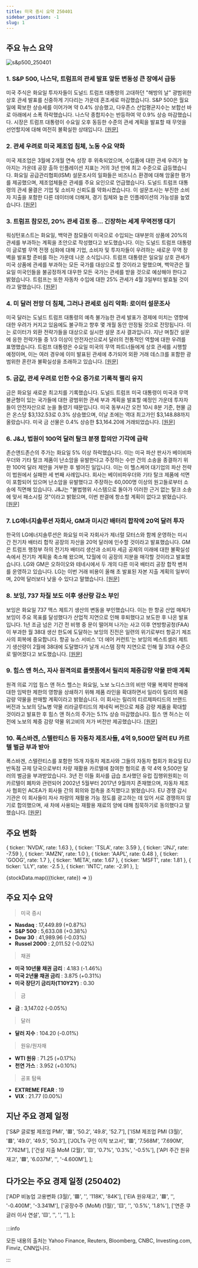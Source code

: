 ```yaml
---
title: 미국 증시 요약 250401
sidebar_position: -1
slug: 1
---
```


## 주요 뉴스 요약

![s&p500_250401](/map/250401.png)

### 1. **S&P 500, 나스닥, 트럼프의 관세 발표 앞둔 변동성 큰 장에서 급등**

미국 주식은 화요일 투자자들이 도널드 트럼프 대통령의 고대하던 "해방의 날" 광범위한 상호 관세 발표를 신중하게 기다리는 가운데 혼조세로 마감했습니다. S&P 500은 월요일에 확보한 상승세를 이어가며 약 0.4% 상승했고, 다우존스 산업평균지수는 보합선 바로 아래에서 소폭 하락했습니다. 나스닥 종합지수는 반등하여 약 0.9% 상승 마감했습니다. 시장은 트럼프 대통령이 수요일 오후 동등한 수준의 관세 계획을 발표할 때 무엇을 선언할지에 대해 여전히 불확실한 상태입니다. [[원문]](https://finance.yahoo.com/news/live/stock-market-today-sp-500-nasdaq-jump-in-volatile-session-ahead-of-trumps-tariff-reveal-200053391.html)

### 2. **관세 우려로 미국 제조업 침체, 노동 수요 약화**

미국 제조업은 3월에 2개월 연속 성장 후 위축되었으며, 수입품에 대한 관세 우려가 높아지는 가운데 공장 출하 인플레이션 지표는 거의 3년 만에 최고 수준으로 급등했습니다. 화요일 공급관리협회(ISM) 설문조사의 일화들은 비즈니스 환경에 대해 암울한 평가를 제공했으며, 제조업체들은 관세를 주요 요인으로 언급했습니다. 도널드 트럼프 대통령의 관세 물결은 기업 및 소비자 신뢰도를 약화시켰습니다. 이 설문조사는 부진한 소비자 지출을 포함한 다른 데이터에 더해져, 경기 침체와 높은 인플레이션의 가능성을 높였습니다. [[원문]](https://www.reuters.com/markets/us/us-manufacturing-slips-back-into-contraction-tariffs-angst-mounts-2025-04-01/)

### 3. **트럼프 참모진, 20% 관세 검토 중... 긴장하는 세계 무역전쟁 대기**

워싱턴포스트는 화요일, 백악관 참모들이 미국으로 수입되는 대부분의 상품에 20%의 관세를 부과하는 계획을 초안으로 작성했다고 보도했습니다. 이는 도널드 트럼프 대통령이 글로벌 무역 전쟁 심화에 대해 기업, 소비자 및 투자자들이 우려하는 새로운 무역 장벽을 발표할 준비를 하는 가운데 나온 소식입니다. 트럼프 대통령은 일요일 상호 관세가 미국 상품에 관세를 부과하는 모든 국가를 대상으로 할 것이라고 말했으며, 백악관은 월요일 미국인들을 불공정하게 대우한 모든 국가는 관세를 받을 것으로 예상해야 한다고 밝혔습니다. 트럼프는 또한 자동차 수입에 대한 25% 관세가 4월 3일부터 발효될 것이라고 말했습니다. [[원문]](https://www.reuters.com/world/us/trump-aides-draft-proposal-least-20-tariffs-most-imports-us-washington-post-2025-04-01/)

### 4. **미 달러 전망 더 침체, 그러나 관세로 심리 악화: 로이터 설문조사**

미국 달러는 도널드 트럼프 대통령의 예측 불가능한 관세 발표가 경제에 미치는 영향에 대한 우려가 커지고 있음에도 불구하고 향후 몇 개월 동안 안정될 것으로 전망됩니다. 이는 로이터가 외환 전략가들을 대상으로 실시한 설문 조사 결과입니다. 지난 며칠간 설문에 응한 전략가들 중 1/3 이상이 안전자산으로서 달러의 전통적인 역할에 대한 우려를 표명했습니다. 트럼프 대통령은 수요일 미국의 무역 파트너들에게 상호 관세를 시행할 예정이며, 이는 여러 경우에 이미 발표된 관세에 추가되어 외환 거래 데스크를 포함한 광범위한 혼란과 불확실성을 초래하고 있습니다. [[원문]](https://www.reuters.com/markets/currencies/us-dollar-outlook-more-subdued-tariffs-souring-sentiment-2025-04-01/)

### 5. **금값, 관세 우려로 인한 수요 증가로 기록적 랠리 유지**

금은 화요일 새로운 최고치를 기록했습니다. 도널드 트럼프 미국 대통령이 미국과 무역 불균형이 있는 국가들에 대한 광범위한 관세 부과 계획을 발표할 예정인 가운데 투자자들이 안전자산으로 눈을 돌렸기 때문입니다. 미국 동부시간 오전 10시 8분 기준, 현물 금은 온스당 $3,132.53로 0.3% 상승했으며, 이날 초에는 역대 최고가인 $3,148.88까지 올랐습니다. 미국 금 선물은 0.4% 상승한 $3,164.20에 거래되었습니다. [[원문]](https://www.reuters.com/markets/commodities/gold-hits-all-time-high-trumps-tariff-plans-stir-inflation-worries-2025-04-01/)

### 6. **J&J, 법원이 100억 달러 탈크 분쟁 합의안 기각에 급락**

존슨앤드존슨의 주가는 화요일 5% 이상 하락했습니다. 이는 미국 파산 판사가 베이비파우더와 기타 탈크 제품이 난소암을 유발한다고 주장하는 수만 건의 소송을 종결하기 위한 100억 달러 제안을 거부한 후 벌어진 일입니다. 이는 이 헬스케어 대기업의 파산 전략이 법원에서 실패한 세 번째 사례입니다. 회사는 베이비파우더와 기타 탈크 제품에 석면이 포함되어 있으며 난소암을 유발했다고 주장하는 60,000명 이상의 원고들로부터 소송에 직면해 있습니다. J&J는 "불법행위 시스템으로 돌아가 이러한 근거 없는 탈크 소송에 맞서 패소시킬 것"이라고 밝혔으며, 이번 판결에 항소할 계획이 없다고 밝혔습니다. [[원문]](https://www.reuters.com/business/healthcare-pharmaceuticals/jj-shares-fall-after-judge-rejects-10-billion-talc-settlement-2025-04-01/)

### 7. **LG에너지솔루션 자회사, GM과 미시간 배터리 합작에 20억 달러 투자**

한국의 LG에너지솔루션은 화요일 미국 자회사가 제너럴 모터스와 함께 운영하는 미시간 전기차 배터리 합작 공장의 자산을 20억 달러에 인수할 것이라고 발표했습니다. GM은 트럼프 행정부 하의 전기차 배터리 생산과 소비자 세금 공제의 미래에 대한 불확실성 속에서 전기차 계획을 축소해 왔으며, 12월에 이 공장의 지분을 매각할 것이라고 발표했습니다. LG와 GM은 오하이오와 테네시에서 두 개의 다른 미국 배터리 공장 합작 벤처를 운영하고 있습니다. LG는 이번 거래 비용이 올해 초 발표된 자본 지출 계획의 일부이며, 20억 달러보다 낮을 수 있다고 말했습니다. [[원문]](https://www.reuters.com/business/lg-energy-solution-jv-with-gm-sells-2-billion-assets-us-subsidiary-2025-04-01/)

### 8. **보잉, 737 차질 보도 이후 생산량 감소 부인**

보잉은 화요일 737 맥스 제트기 생산의 변동을 부인했습니다. 이는 한 항공 산업 매체가 보잉이 주요 목표를 달성했다가 산업적 지연으로 인해 후퇴했다고 보도한 후 나온 발표입니다. 1년 조금 넘은 기간 전 비행 중 문이 떨어져 나가는 사고 이후 연방항공청(FAA)이 부과한 월 38대 생산 한도에 도달하는 보잉의 진전은 일련의 위기로부터 항공기 제조사의 회복에 중요합니다. 항공 뉴스 서비스 '더 에어 커런트'는 보잉의 베스트셀러 제트기 생산량이 2월에 38대에 도달했다가 날개 시스템 장착 지연으로 인해 월 31대 수준으로 떨어졌다고 보도했습니다. [[원문]](https://www.reuters.com/business/aerospace-defense/boeing-slowed-production-737-max-31-planes-per-month-air-current-reports-2025-04-01/)

### 9. **힘스 앤 허스, 자사 원격의료 플랫폼에서 릴리의 체중감량 약물 판매 계획**

원격 의료 기업 힘스 앤 허스 헬스는 화요일, 노보 노디스크의 비만 약물 복제약 판매에 대한 임박한 제한의 영향을 상쇄하기 위해 제품 라인을 확대하면서 일라이 릴리의 체중 감량 약물을 판매할 계획이라고 밝혔습니다. 이 회사는 릴리의 티르제파티드의 브랜드 버전과 노보의 당뇨병 약물 리라글루티드의 제네릭 버전으로 체중 감량 제품을 확대할 것이라고 발표한 후 힘스 앤 허스의 주가는 5.1% 상승 마감했습니다. 힘스 앤 허스는 이전에 노보의 체중 감량 약물 위고비의 저가 버전만 제공했습니다. [[원문]](https://www.reuters.com/sustainability/boards-policy-regulation/eu-issues-458-million-euro-fine-car-manufacturers-over-vehicle-recycling-cartel-2025-04-01/)

### 10. **폭스바겐, 스텔란티스 등 자동차 제조사들, 4억 9,500만 달러 EU 카르텔 벌금 부과 받아**

폭스바겐, 스텔란티스를 포함한 15개 자동차 제조사와 그들의 자동차 협회가 화요일 EU 반독점 규제 당국으로부터 차량 재활용 카르텔에 참여한 혐의로 총 약 4억 9,500만 달러의 벌금을 부과받았습니다. 3년 전 이들 회사를 급습 조사했던 유럽 집행위원회는 이 카르텔이 폐차와 관련되어 2002년 5월부터 2017년 9월까지 존재했으며, 자동차 제조사 협회인 ACEA가 회사들 간의 회의와 접촉을 조직했다고 밝혔습니다. EU 경쟁 감시 기관은 이 회사들이 자사 차량의 재활용 가능 정도를 광고하는 데 있어 서로 경쟁하지 않기로 합의했으며, 새 차에 사용되는 재활용 재료의 양에 대해 침묵하기로 동의했다고 말했습니다. [[원문]](https://www.reuters.com/business/healthcare-pharmaceuticals/hims-hers-sell-lillys-zepbound-its-telehealth-platform-2025-04-01/)

## 주요 변화

  { ticker: 'NVDA', rate: 1.63 },
  { ticker: 'TSLA', rate: 3.59 },
  { ticker: 'JNJ', rate: -7.59 },
  { ticker: 'AMZN', rate: 1.0 },
  { ticker: 'AAPL', rate: 0.48 },
  { ticker: 'GOOG', rate: 1.7 },
  { ticker: 'META', rate: 1.67 },
  { ticker: 'MSFT', rate: 1.81 },
  { ticker: 'LLY', rate: -2.5 },
  { ticker: 'INTC', rate: -2.91 },
];

{stockData.map(({ticker, rate}) => <StockCardMini key={ticker} ticker={ticker} rate={rate}></StockCardMini>)}

## 주요 지수 요약

> 미국 증시

- **Nasdaq** : 17,449.89 (+0.87%)
- **S&P 500** : 5,633.08 (+0.38%)
- **Dow 30** : 41,989.96 (-0.03%)
- **Russel 2000** : 2,011.52 (-0.02%)

> 채권

- **미국 10년물 채권 금리** : 4.183 (-1.46%)
- **미국 2년물 채권 금리** : 3.875 (+0.31%)
- **미국 장단기 금리차(T10Y2Y)** : 0.30

> 금

- **금** : 3,147.02 (-0.05%)

> 달러

- **달러 지수** : 104.20 (-0.01%)

> 원유/원자재

- **WTI 원유** : 71.25 (+0.17%)
- **천연 가스** : 3.952 (+0.10%)

> 공포 탐욕

- **EXTREME FEAR** : 19
- **VIX** : 21.77 (0.00%)

## 지난 주요 경제 일정

  ['S&P 글로벌 제조업 PMI', '🟥', '50.2', '49.8', '52.7'],
  ['ISM 제조업 PMI (3월)', '🟥', '49.0', '49.5', '50.3'],
  ['JOLTs 구인 이직 보고서', '🟥', '7.568M', '7.690M', '7.762M'],
  ['건설 지출 MoM (2월)', '🟨', '0.7%', '0.3%', '-0.5%'],
  ['API 주간 원유 재고', '🟩', '6.037M', '', '-4.600M'],
];

<EconomicCalendar data={eventsData} />

## 다가오는 주요 경제 일정 (250402)

  ['ADP 비농업 고용변화 (3월)', '🟥', '', '118K', '84K'],
  ['EIA 원유재고', '🟥', '', '-0.400M', '-3.341M'],
  ['공장수주 (MoM) (1월)', '🟨', '', '0.5%', '1.8%'],
  ['연준 쿠글러 이사 연설', '🟨', '', '', ''],
];

<EconomicCalendar data={nextEventsData} />

:::info

모든 내용의 출처는 Yahoo Finance, Reuters, Bloomberg, CNBC, Investing.com, Finviz, CNN입니다.

:::
